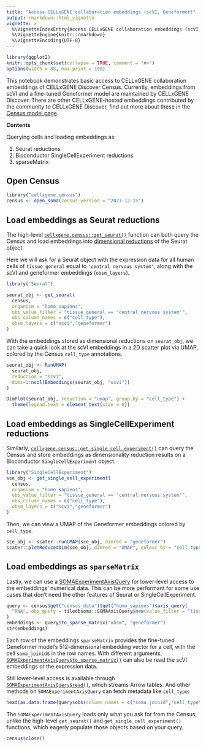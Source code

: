 ```yaml
---
title: "Access CELLxGENE collaboration embeddings (scVI, Geneformer)"
output: rmarkdown::html_vignette
vignette: >
  %\VignetteIndexEntry{Access CELLxGENE collaboration embeddings (scVI, Geneformer)}
  %\VignetteEngine{knitr::rmarkdown}
  %\VignetteEncoding{UTF-8}
---
```


```r
library(ggplot2)
knitr::opts_chunk$set(collapse = TRUE, comment = "#>")
options(width = 88, max.print = 100)
```

This notebook demonstrates basic access to CELLxGENE collaboration embeddings of CELLxGENE Discover Census. Currently, embeddings from scVI and a fine-tuned Geneformer model are maintained by CELLxGENE Discover. There are other CELLxGENE-hosted embeddings contributed by the community to CELLxGENE Discover, find out more about these in the [Census model page](https://cellxgene.cziscience.com/census-models).

**Contents**

Querying cells and loading embeddings as:

1. Seurat reductions
2. Bioconductor SingleCellExperiment reductions
3. sparseMatrix

## Open Census

```r
library("cellxgene.census")
census <- open_soma(census_version = "2023-12-15")
```

## Load embeddings as Seurat reductions

The high-level [`cellxgene.census::get_seurat()`](https://chanzuckerberg.github.io/cellxgene-census/r/reference/get_seurat.html) function can both query the Census and load embeddings into [dimensional reductions](https://satijalab.org/seurat/archive/v3.0/dim_reduction_vignette) of the Seurat object.

Here we will ask for a Seurat object with the expression data for all human cells of `tissue_general` equal to `'central nervous system'`, along with the scVI and geneformer embeddings (`obsm_layers`).

```r
library("Seurat")

seurat_obj <- get_seurat(
  census, 
  organism = "homo_sapiens",
  obs_value_filter = "tissue_general == 'central nervous system'",
  obs_column_names = c("cell_type"),
  obsm_layers = c("scvi","geneformer")
)
```

With the embeddings stored as dimensional reductions on `seurat_obj`, we can take a quick look at the scVI embeddings in a 2D scatter plot via UMAP, colored by the Census `cell_type` annotations.

```r
seurat_obj <- RunUMAP(
  seurat_obj, 
  reduction = "scvi",
  dims=1:ncol(Embeddings(seurat_obj, "scvi"))
)

DimPlot(seurat_obj, reduction = "umap", group.by = "cell_type") +
  theme(legend.text = element_text(size = 8))
```

## Load embeddings as SingleCellExperiment reductions

Similarly, [`cellxgene.census::get_single_cell_experiment()`](https://chanzuckerberg.github.io/cellxgene-census/r/reference/get_single_cell_experiment.html) can query the Census and store embeddings as dimensionality reduction results on a Bioconductor `SingleCellExperiment` object. 

```r
library("SingleCellExperiment")
sce_obj <- get_single_cell_experiment(
  census, 
  organism = "homo_sapiens",
  obs_value_filter = "tissue_general == 'central nervous system'",
  obs_column_names = c("cell_type"),
  obsm_layers = c("scvi","geneformer")
)
```

Then, we can view a UMAP of the Geneformer embeddings colored by `cell_type`.

```r
sce_obj <- scater::runUMAP(sce_obj, dimred = "geneformer")
scater::plotReducedDim(sce_obj, dimred = "UMAP", colour_by = "cell_type")
```

## Load embeddings as `sparseMatrix`

Lastly, we can use a [SOMAExperimentAxisQuery](https://single-cell-data.github.io/TileDB-SOMA/reference/SOMAExperimentAxisQuery.html#method-read-) for lower-level access to the embeddings' numerical data. This can be more performant for some use cases that don't need the other features of Seurat or SingleCellExperiment.

```r
query <- census$get("census_data")$get("homo_sapiens")$axis_query(
  "RNA", obs_query = tiledbsoma::SOMAAxisQuery$new(value_filter = "tissue == 'tongue'")
)
embeddings <- query$to_sparse_matrix("obsm", "geneformer")
str(embeddings)
```

Each row of the embeddings `sparseMatrix` provides the fine-tuned Geneformer model's 512-dimensional embedding vector for a cell, with the cell `soma_joinid`s in the row names. With different arguments, [`SOMAExperimentAxisQuery$to_sparse_matrix()`](https://single-cell-data.github.io/TileDB-SOMA/reference/SOMAExperimentAxisQuery.html#method-SOMAExperimentAxisQuery-to_sparse_matrix) can also be read the scVI embeddings or the expression data.

Still lower-level access is available through [`SOMAExperimentAxisQuery$read()`](https://single-cell-data.github.io/TileDB-SOMA/reference/SOMAExperimentAxisQuery.html#method-read-), which streams Arrow tables. And other methods on `SOMAExperimentAxisQuery` can fetch metadata like `cell_type`:

```r
head(as.data.frame(query$obs(column_names = c("soma_joinid","cell_type"))$concat()))
```

The `SOMAExperimentAxisQuery` loads only what you ask for from the Census, unlike the high-level `get_seurat()` and `get_single_cell_experiment()` functions, which eagerly populate those objects based on your query.

```r
census$close()
```
